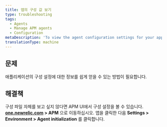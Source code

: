 ```yaml
---
title: 앱의 구성 값 보기
type: troubleshooting
tags:
  - Agents
  - Manage APM agents
  - Configuration
metaDescription: 'To view the agent configuration settings for your app without having to open the config file itself, use APM''s agent initialization page.'
translationType: machine
---
```


## 문제

애플리케이션의 구성 설정에 대한 정보를 쉽게 얻을 수 있는 방법이 필요합니다.

## 해결책

구성 파일 자체를 보고 싶지 않다면 APM UI에서 구성 설정을 볼 수 있습니다. **[one.newrelic.com](https://one.newrelic.com/all-capabilities) > APM** 으로 이동하십시오. 앱을 클릭한 다음 **Settings > Environment > Agent initialization** 를 클릭합니다.